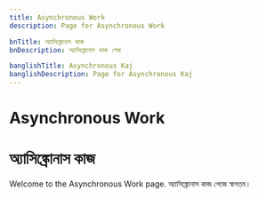 ```yaml
---
title: Asynchronous Work
description: Page for Asynchronous Work

bnTitle: অ্যাসিঙ্ক্রোনাস কাজ
bnDescription: অ্যাসিঙ্ক্রোনাস কাজ পেজ

banglishTitle: Asynchronous Kaj
banglishDescription: Page for Asynchronous Kaj
---
```


# <I18nEnglish>Asynchronous Work</I18nEnglish>
# <I18nBangla>অ্যাসিঙ্ক্রোনাস কাজ</I18nBangla>

<I18nEnglish>
Welcome to the Asynchronous Work page.
</I18nEnglish>

<I18nBangla>
অ্যাসিঙ্ক্রোনাস কাজ পেজে স্বাগতম।
</I18nBangla>
